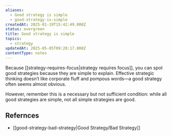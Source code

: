 ```yaml
---
aliases:
  - Good strategy is simple
  - good-strategy-is-simple
createdAt: 2025-01-19T15:42:49.000Z
status: evergreen
title: Good strategy is simple
topics:
  - strategy
updatedAt: 2025-05-05T09:20:17.000Z
contentType: notes
---
```

Because [[strategy-requires-focus|strategy requires focus]], you can spot good strategies because they are simple to explain. Effective strategic thinking doesn’t like corporate fluff and pompous words—a good strategy often seems almost obvious.

However, remember this is a necessary but not sufficient condition: while all good strategies are simple, not all simple strategies are good.

## Refernces

- [[good-strategy-bad-strategy|Good Strategy/Bad Strategy]]
